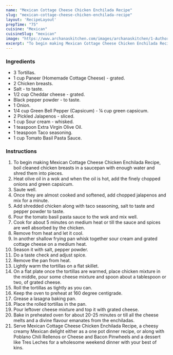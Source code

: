 ---
name: "Mexican Cottage Cheese Chicken Enchilada Recipe"
slug: "mexican-cottage-cheese-chicken-enchilada-recipe"
layout: 'RecipeLayout'
prepTime: "75"
cuisine: "Mexican"
cuisineSlug: "mexican"
image: "https://www.archanaskitchen.com/images/archanaskitchen/1-Author/jyothir/Mexican_Cottage_Cheese_Chicken_Enchilada.jpg"
excerpt: "To begin making Mexican Cottage Cheese Chicken Enchilada Recipe, boil cleaned chicken breasts in a saucepan with enough water and shred them into pieces"
---

### Ingredients

- 3 Tortillas.
- 1 cup Paneer (Homemade Cottage Cheese) - grated.
- 2 Chicken breasts.
- Salt - to taste.
- 1/2 cup Cheddar cheese - grated.
- Black pepper powder - to taste.
- 1 Onion.
- 1/4 cup Green Bell Pepper (Capsicum) - ¼ cup green capsicum.
- 2 Pickled Jalapenos - sliced.
- 1 cup Sour cream - whisked.
- 1 teaspoon Extra Virgin Olive Oil.
- 1 teaspoon Taco seasoning.
- 1 cup Tomato Basil Pasta Sauce.

### Instructions

1. To begin making Mexican Cottage Cheese Chicken Enchilada Recipe, boil cleaned chicken breasts in a saucepan with enough water and shred them into pieces.
1. Heat olive oil in a wok and when the oil is hot, add the finely chopped onions and green capsicum.
1. Saute well.
1. Once they are almost cooked and softened, add chopped jalapenos and mix for a minute.
1. Add shredded chicken along with taco seasoning, salt to taste and pepper powder to taste.
1. Pour the tomato basil pasta sauce to the wok and mix well.
1. Cook for about 5 minutes on medium heat or till the sauce and spices are well absorbed by the chicken.
1. Remove from heat and let it cool.
1. In another shallow frying pan whisk together sour cream and grated cottage cheese on a medium heat.
1. Season it with salt, pepper powder.
1. Do a taste check and adjust spice.
1. Remove the pan from heat.
1. Lightly warm the tortillas on a flat skillet.
1. On a flat plate once the tortillas are warmed, place chicken mixture in the middle, pour some cheese mixture and spoon about a tablespoon or two, of grated cheese.
1. Roll the tortillas as tightly as you can.
1. Keep the oven to preheat at 160 degree centigrade.
1. Grease a lasagna baking pan.
1. Place the rolled tortillas in the pan.
1. Pour leftover cheese mixture and top it with grated cheese.
1. Bake in preheated oven for about 20-25 minutes or till all the cheese melts and a divine flavour emanates from the enchiladas.
1. Serve Mexican Cottage Cheese Chicken Enchilada Recipe, a cheesy creamy Mexican delight either as a one pot dinner recipe, or along with Poblano Chili Rellenos or Cheese and Bacon Pinwheels and a dessert like Tres Leches for a wholesome weekend dinner with your best of kins.
